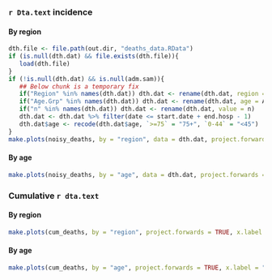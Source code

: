 ### `r Dta.text` incidence {.tabset}

#### By region
```r
dth.file <- file.path(out.dir, "deaths_data.RData")
if (is.null(dth.dat) && file.exists(dth.file)){
   load(dth.file)
}
if (!is.null(dth.dat) && is.null(adm.sam)){
   ## Below chunk is a temporary fix
   if("Region" %in% names(dth.dat)) dth.dat <- rename(dth.dat, region = Region)
   if("Age.Grp" %in% names(dth.dat)) dth.dat <- rename(dth.dat, age = Age.Grp)
   if("n" %in% names(dth.dat)) dth.dat <- rename(dth.dat, value = n)
   dth.dat <- dth.dat %>% filter(date <= start.date + end.hosp - 1)
   dth.dat$age <- recode(dth.dat$age, `>=75` = "75+", `0-44` = "<45")
}
make.plots(noisy_deaths, by = "region", data = dth.dat, project.forwards = TRUE, x.label = "Date of death")
```

#### By age
```r
make.plots(noisy_deaths, by = "age", data = dth.dat, project.forwards = TRUE, x.label = "Date of death")
```

### Cumulative `r dta.text` {.tabset}

#### By region
```r
make.plots(cum_deaths, by = "region", project.forwards = TRUE, x.label = "Date of death")
```

#### By age
```r
make.plots(cum_deaths, by = "age", project.forwards = TRUE, x.label = "Date of death")
```
